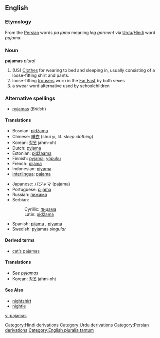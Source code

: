 <!-- NOTE: If you edit this page, please also edit "pyjamas" -->
==English==

===Etymology===
From the [[Persian]] words {{FAchar|پايجامه}} ''pɑ jɑma'' meaning ''leg garment'' via [[Urdu]]/[[Hindi]] word ''pajama''.

===Noun===
{{wikipedia}}
'''pajamas''' ''plural''
#(US) [[Clothes]] for wearing to bed and sleeping in, usually consisting of a loose-fitting shirt and pants.
# loose-fitting [[trousers]] worn in the [[Far East]] by both sexes
# a swear word alternative used by schoolchildren

===Alternative spellings===
*[[pyjamas]] (''British'')

====Translations====
{{top}}
*Bosnian: [[pidžama]] {{f}} {{s}}
*Chinese: [[睡衣]] (shuì yī, lit. ''sleep clothing'')
*Korean: [[잠옷]] jahm-oht
*Dutch: [[pyjama]] {{m}} {{s}}
*Estonian: [[pidžaama]]
*Finnish: [[pyjama]], [[yöpuku]] {{s}}
*French: [[pijama]] {{m}} {{s}}
*Indonesian: [[piyama]]
*[[Interlingua]]: [[pajama]]
{{mid}}
*Japanese: [[パジャマ]] (pajama)
*Portuguese: [[pijama]] {{m}} {{s}}
*Russian: [[пижама]] {{f}} {{s}}
*Serbian:
*:Cyrillic: [[пиџама]] {{f}} {{s}}
*:Latin: [[pidžama#Serbian|pidžama]] {{f}} {{s}}
*Spanish: [[pijama]] {{m}}, [[piyama]] {{f}}
*Swedish: pyjamas {{c}} ''singular''
{{bottom}}

====Derived terms====
*[[cat's pajamas|cat’s pajamas]]

====Translations====
*''See [[pyjamas#Translations|pyjamas]]''
*Korean: [[잠옷]] jahm-oht

====See Also====
*[[nightshirt]]
*[[nightie]]

[[Category:Hindi derivations]]
[[Category:Urdu derivations]]
[[Category:Persian derivations]]
[[Category:English pluralia tantum]]

<!-- NOTE: If you edit this page, please also edit "pyjamas" -->

[[vi:pajamas]]